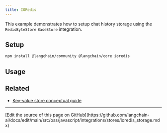 ```yaml
---
title: IORedis
---
```


This example demonstrates how to setup chat history storage using the `RedisByteStore` `BaseStore` integration.

## Setup

```bash npm
npm install @langchain/community @langchain/core ioredis
```

## Usage


<IoredisStorage />

## Related

- [Key-value store conceptual guide](/oss/javascript/integrations/stores)

---

<Callout icon="pen-to-square" iconType="regular">
  [Edit the source of this page on GitHub](https://github.com/langchain-ai/docs/edit/main/src/oss/javascript/integrations/stores/ioredis_storage.mdx)
</Callout>
